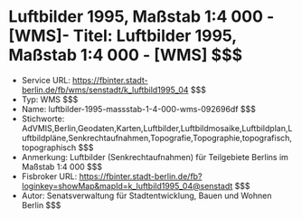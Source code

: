 # Luftbilder 1995, Maßstab 1:4 000 - [WMS]- Titel: Luftbilder 1995, Maßstab 1:4 000 - [WMS] $$$
- Service URL: https://fbinter.stadt-berlin.de/fb/wms/senstadt/k_luftbild1995_04 $$$
- Typ: WMS $$$
- Name: luftbilder-1995-massstab-1-4-000-wms-092696df $$$
- Stichworte: AdVMIS,Berlin,Geodaten,Karten,Luftbilder,Luftbildmosaike,Luftbildplan,Luftbildpläne,Senkrechtaufnahmen,Topografie,Topographie,topografisch,topographisch $$$
- Anmerkung: Luftbilder (Senkrechtaufnahmen) für Teilgebiete Berlins im Maßstab  1:4 000 $$$
- Fisbroker URL: https://fbinter.stadt-berlin.de/fb?loginkey=showMap&mapId=k_luftbild1995_04@senstadt $$$
- Autor: Senatsverwaltung für Stadtentwicklung, Bauen und Wohnen Berlin $$$
